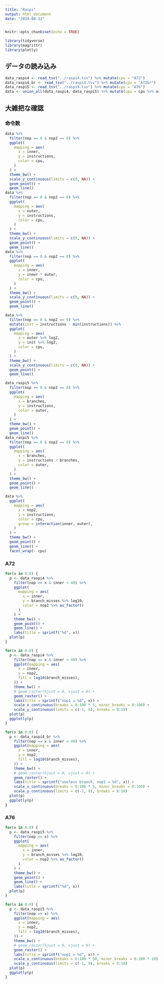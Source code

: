 ```yaml
---
title: "Raspi"
output: html_document
date: "2024-08-31"
---
```


```r
knitr::opts_chunk$set(echo = TRUE)
```

```r
library(tidyverse)
library(magrittr)
library(plotly)
```

## データの読み込み

```r
data_raspi4 <- read_tsv("../raspi4.tsv") %>% mutate(cpu = "A72")
data_raspi4_br <- read_tsv("../raspi4.tsv") %>% mutate(cpu = "A72br")
data_raspi5 <- read_tsv("../raspi5.tsv") %>% mutate(cpu = "A76")
data <- union_all(data_raspi4, data_raspi5) %>% mutate(cpu = cpu %>% as_factor)
```

## 大雑把な確認

### 命令数

```r
data %>%
  filter(nop == 0 & nop2 == 0) %>%
  ggplot(
    mapping = aes(
      x = inner,
      y = instructions,
      color = cpu,
    )
  ) +
  theme_bw() +
  scale_y_continuous(limits = c(0, NA)) +
  geom_point() +
  geom_line()
data %>%
  filter(nop == 0 & nop2 == 0) %>%
  ggplot(
    mapping = aes(
      x = outer,
      y = instructions,
      color = cpu,
    )
  ) +
  theme_bw() +
  scale_y_continuous(limits = c(0, NA)) +
  geom_point() +
  geom_line()
data %>%
  filter(nop == 0 & nop2 == 0) %>%
  ggplot(
    mapping = aes(
      x = inner,
      y = inner * outer,
      color = cpu,
    )
  ) +
  theme_bw() +
  scale_y_continuous(limits = c(0, NA)) +
  geom_point() +
  geom_line()
```

```r
data %>%
  filter(nop == 0 & nop2 == 0) %>%
  mutate(inst = instructions - min(instructions)) %>%
  ggplot(
    mapping = aes(
      x = outer %>% log2,
      y = inst %>% log2,
      color = cpu,
    )
  ) +
  theme_bw() +
  scale_y_continuous(limits = c(0, NA)) +
  geom_point() +
  geom_line()
```

```r
data_raspi5 %>%
  filter(nop == 0 & nop2 == 0) %>%
  ggplot(
    mapping = aes(
      x = branches,
      y = instructions,
      color = outer,
    )
  ) +
  theme_bw() +
  geom_point() +
  geom_line()
data_raspi5 %>%
  filter(nop == 0 & nop2 == 0) %>%
  ggplot(
    mapping = aes(
      x = branches,
      y = instructions / branches,
      color = outer,
    )
  ) +
  theme_bw() +
  geom_point() +
  geom_line()
```



```r
data %>%
  ggplot(
    mapping = aes(
      x = nop2,
      y = instructions,
      color = cpu,
      group = interaction(inner, outer),
    )
  ) +
  theme_bw() +
  geom_point() +
  geom_line() +
  facet_wrap(~ cpu)
```




### A72

```r
for(x in 0:8) {
  p <- data_raspi4 %>%
    filter(nop == x & inner < 40) %>%
    ggplot(
      mapping = aes(
        x = inner,
        y = branch_misses %>% log10,
        color = nop2 %>% as_factor()
      )
    ) +
    theme_bw() +
    geom_point() +
    geom_line() +
    labs(title = sprintf("%d", x))
  plot(p)
}
```


```r
for(x in 0:8) {
  p <- data_raspi4 %>%
    filter(nop == x & inner < 40) %>%
    ggplot(mapping = aes(
      x = inner,
      y = nop2,
      fill = log10(branch_misses),
    )) +
    theme_bw() +
    # geom_raster(hjust = 0, vjust = 0) +
    geom_raster() +
    labs(title = sprintf("nop1 = %d", x)) +
    scale_x_continuous(breaks = 0:100 * 5, minor_breaks = 0:100) +
    scale_y_continuous(limits = c(-1, 9), breaks = 0:10)
  plot(p)
  ggplotly(p)
}
```



```r
for(x in 0:8) {
  p <- data_raspi4_br %>%
    filter(nop == x & inner < 40) %>%
    ggplot(mapping = aes(
      x = inner,
      y = nop2,
      fill = log10(branch_misses),
    )) +
    theme_bw() +
    # geom_raster(hjust = 0, vjust = 0) +
    geom_raster() +
    labs(title = sprintf("useless branch, nop1 = %d", x)) +
    scale_x_continuous(breaks = 0:100 * 5, minor_breaks = 0:100) +
    scale_y_continuous(limits = c(-1, 9), breaks = 0:10)
  plot(p)
  ggplotly(p)
}
```

### A76

```r
for(x in 0:8) {
  p <- data_raspi5 %>%
    filter(nop == x) %>%
    ggplot(
      mapping = aes(
        x = inner,
        y = branch_misses %>% log10,
        color = nop2 %>% as_factor()
      )
    ) +
    theme_bw() +
    geom_point() +
    geom_line() +
    labs(title = sprintf("%d", x))
  plot(p)
}
```



```r
for(x in 0:8) {
  p <- data_raspi5 %>%
    filter(nop == x) %>%
    ggplot(mapping = aes(
      x = inner,
      y = nop2,
      fill = log10(branch_misses),
    )) +
    theme_bw() +
    # geom_raster(hjust = 0, vjust = 0) +
    geom_raster() +
    labs(title = sprintf("nop1 = %d", x)) +
    scale_x_continuous(breaks = 0:100 * 50, minor_breaks = 0:100 * 10) +
    scale_y_continuous(limits = c(-1, 9), breaks = 0:10)
  plot(p)
  ggplotly(p)
}
```
